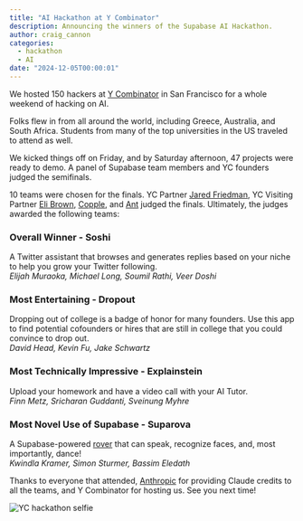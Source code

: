 ```yaml
---
title: "AI Hackathon at Y Combinator"
description: Announcing the winners of the Supabase AI Hackathon.
author: craig_cannon
categories:
  - hackathon
  - AI
date: "2024-12-05T00:00:01"
---
```


We hosted 150 hackers at [Y Combinator](https://www.ycombinator.com) in San Francisco for a whole weekend of hacking on AI.

Folks flew in from all around the world, including Greece, Australia, and South Africa. Students from many of the top universities in the US traveled to attend as well.

We kicked things off on Friday, and by Saturday afternoon, 47 projects were ready to demo. A panel of Supabase team members and YC founders judged the semifinals.

10 teams were chosen for the finals. YC Partner [Jared Friedman](https://x.com/snowmaker), YC Visiting Partner [Eli Brown](https://x.com/iechoic), [Copple](https://x.com/kiwicopple), and [Ant](https://x.com/AntWilson) judged the finals. Ultimately, the judges awarded the following teams:

### **Overall Winner - Soshi**

A Twitter assistant that browses and generates replies based on your niche to help you grow your Twitter following.  
_Elijah Muraoka, Michael Long, Soumil Rathi, Veer Doshi_

### **Most Entertaining - Dropout**

Dropping out of college is a badge of honor for many founders. Use this app to find potential cofounders or hires that are still in college that you could convince to drop out.  
_David Head, Kevin Fu, Jake Schwartz_

### **Most Technically Impressive - Explainstein**

Upload your homework and have a video call with your AI Tutor.  
_Finn Metz, Sricharan Guddanti, Sveinung Myhre_

### **Most Novel Use of Supabase - Suparova**

A Supabase-powered [rover](https://www.amazon.com/HIWONDER-Raspberry-Vision-Mecanum-Progamming/dp/B0CCYKGQZB) that can speak, recognize faces, and, most importantly, dance!  
_Kwindla Kramer, Simon Sturmer, Bassim Eledath_

Thanks to everyone that attended, [Anthropic](https://www.anthropic.com) for providing Claude credits to all the teams, and Y Combinator for hosting us. See you next time!

<Img
  alt="YC hackathon selfie"
  src="/images/blog/2024-12-05-ai-hackathon-at-y-combinator/yc-hackathon-selfie.jpg"
/>
